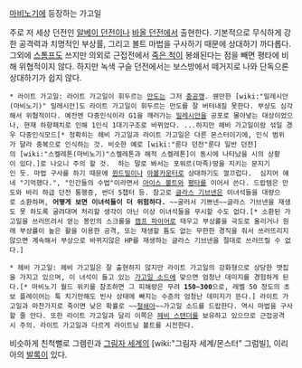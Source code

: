 [[마비노기]]에 등장하는 가고일 

주로 저 세상 던전인 [[알베이 던전]]이나 [[바올 던전]]에서 출현한다. 기본적으로 무식하게 강한 공격력과 치명적인 부상률, 그리고 볼트 마법을 구사하기 때문에 상대하기 까다롭다. 그외에 [[스톰프]]도 쓰지만 의외로 근접전에서 [[죽은 척]]이 봉쇄된다는 점을 빼면 평타에 비해 위협적이지 않다. 하지만 녹색 구슬 던전에서는 보스방에서 떼거지로 나와 단독으론 상대하기가 쉽지 않다.

 * 라이트 가고일: 라이트 가고일이 휘두르는 [[만도]]는 그저 [[충공깽]]. 웬만한 [wiki:"밀레시안(마비노기)" 밀레시안]도 라이트 가고일이 휘두르는 만도를 잘 버텨내질 못한다. 부상도 심각해서 위협적이다. 예전엔 다중인식이라 G1을 깨러가는 [[밀레시안]]을 공포로 몰아넣는 대상이었으나, 현재 하향패치로 인해 1인식 1대기구조로 바뀌었다. ...하지만 헤비 가고일이랑 섞일 경우 다중인식모드[* 정확히는 헤비 가고일과 라이트 가고일은 다른 몬스터이기에, 인식 범위가 달라 중복으로 인식하는 것. 비슷한 예로 [wiki:"룬다 던전"룬다 일반 던전]의 [wiki:"스켈레톤(마비노기)"스켈레톤과 해적 스켈레톤]이 동시에 나타났을 시의 상황이 있다.]로 나오니 주의 할 것.  하는 말로 봐서는 포워르(마족)땅을 지키는 문지기인 듯. 마법 구사를 하기 때문에 [[윈드밀]]이나 [[아볼카운터]]로 상대하기도 껄끄럽다.  심지어 얘네 "기억했다.", "인간들의 수법"이라면서 [[아이스 볼트]]와 [[평타]]를 이어서 쓴다. 드랍템은 만도와 바리 하급 던전 통행증, 썬더 5챕터 등. 참고로 [[글라스 기브넨]]은 이녀석들을 대량으로 소환하며, '''어떻게 보면 이녀석들이 더 위험하다.''' ~~굴러서 기쁘넨~~글라스 기브넨을 재생도 못 하도록 굴려대며 처리할 생각이 아닌 이상 이녀석들을 무시할 수도 없다.[* 소환된 가고일을 쓰러뜨려서 얻는 봉인의 스크롤을 [[캠프 파이어]]로 태우고 부상률을 극도로 올리거나 원래 부상률이 높은 활을 이용한 공격, 또는 재생할 틈도 없는 무한한 경직을 줘서 쓰러뜨리지않으면 계속해서 부상으로 바뀌지않은 HP를 재생하는 글라스 기브넨을 절대로 쓰러뜨릴 수 없다.]

 * 헤비 가고일: 헤비 가고일은 잘 출현하지 않지만 라이트 가고일의 강화형으로 상당한 맷집을 가지고 있으며, 이 녀석이 들고 있는 [[가고일 소드]]에 맞으면 엄청난 데미지를 경험하게 된다.[* 마비노기 월드 위키를 참조하면 그 피해량은 무려 '''150~300'''으로, 레벨 50 정도의 초보 플레이어는 툭 치기만해도 빈사 상태에 빠지는 수준의 엄청난 데미지가 뜬다.] 라이트 가고일과 마찬가지로 죽이면 낮은 확률로 ~~[[철쇄아]]~~가고일 소드를 드랍한다. 역시 마법을 구사할 줄 안다. 또한 라이트 가고일과 달리 이쪽은 [[헤비 스탠더]]를 보유하고 있으므로 근접공격시 주의. 라이트 가고일과 다르게 라이트닝 볼트를 시전한다.

비슷하게 친척뻘로 그렘린과 [[그림자 세계]]의 [wiki:"그림자 세계/몬스터" 그럼빌], 이리아의 [[발록]]이 있다.
